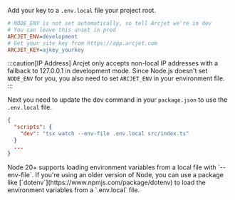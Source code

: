 
Add your key to a `.env.local` file your project root.

```ini title=".env.local"
# NODE_ENV is not set automatically, so tell Arcjet we're in dev
# You can leave this unset in prod
ARCJET_ENV=development
# Get your site key from https://app.arcjet.com
ARCJET_KEY=ajkey_yourkey
```

:::caution[IP Address]
Arcjet only accepts non-local IP addresses with a fallback to 127.0.0.1 in
development mode. Since Node.js doesn't set `NODE_ENV` for you, you also need to
set `ARCJET_ENV` in your environment file.
:::

Next you need to update the dev command in your `package.json` to use the
`.env.local` file.

```json
{
  "scripts": {
    "dev": "tsx watch --env-file .env.local src/index.ts"
  }
  ...
}
```

<Aside type="note" title="env files">
  Node 20+ supports loading environment variables from a local file with
  `--env-file`. If you're using an older version of Node, you can use a package
  like [`dotenv`](https://www.npmjs.com/package/dotenv) to load the environment
  variables from a `.env.local` file.
</Aside>
